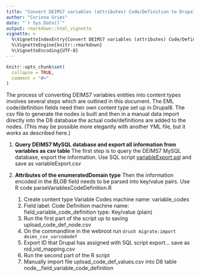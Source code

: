 ```yaml
---
title: "Convert DEIMS7 variables (attributes) Code/Definition to Drupal8 content type"
author: "Corinna Gries"
date: "`r Sys.Date()`"
output: rmarkdown::html_vignette
vignette: >
  %\VignetteIndexEntry{Convert DEIMS7 variables (attributes) Code/Definition to Drupal8 content type}
  %\VignetteEngine{knitr::rmarkdown}
  %\VignetteEncoding{UTF-8}
---
```


```r
knitr::opts_chunk$set(
  collapse = TRUE,
  comment = "#>"
)
```
The process of converting DEIMS7 variables entities into content types involves several steps which are outlined in this document.  The EML code/definition fields need their own content type set up in Drupal8.  The csv file to generate the nodes is built and then in a manual data import directly into the D8 database the actual code/definitions are added to the nodes. (This may be possible more elegantly with another YML file, but it works as described here.)

1. __Query DEIMS7 MySQL database and export all information from variables as csv table__
  The first step is to query the DEIMS7 MySQL database, export the information. Use SQL script   [variableExport.sql](https://github.com/lter/Deims7-8-Migration/blob/master/SQLexport_queries/variableExport.sql) and save as variableExport.csv

1. __Attributes of the enumeratedDomain type__
  Then the information encoded in the BLOB field needs to be parsed into key/value pairs. Use R code parseVariablesCodeDefinition.R
    1. Create content type Variable Codes machine name: variable_codes
      1. Field label: Code Definition machine name: field_variable_code_definition type: Key/value (plain)
    1. Run the first part of the script up to saving upload_code_def_node.csv
    1. On the commandline in the webroot run `drush migrate:import deims_csv_varcodedef`
    1. Export ID that Drupal has assigned with SQL script export... save as nid_vid_mapping.csv
    1. Run the second part of the R script
    1. Manually import file upload_code_def_values.csv into D8 table node__field_variable_code_definition
    

